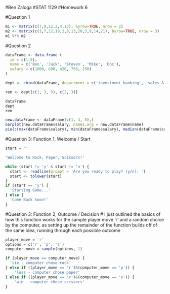 #Ben Zaloga
#STAT 1129
#Homework 6

#Question 1
```r
m1 <- matrix(c(7,9,12,2,4,13), byrow=TRUE, nrow = 2)
m2 <- matrix(c(1,7,12,19,2,8,13,20,3,9,14,21), byrow=TRUE, nrow = 3)
m1 %*% m2
```

#Question 2
```r
dataFrame <- data.frame (
  id = c(1:5),
  name = c('Ben', 'Jack', 'Steven', 'Mike', 'Doc'),
  salary = c(1000, 690, 420, 750, 250)
)

dept <- cbind(dataFrame, department = c('investment banking', 'sales & trading', 'marketing', 'investor relations', 'customer service'))

rem <- dept[c(1, 3, 5), c(2, 3)]

dataFrame
dept
rem

new.dataFrame <- dataFrame[c(1, 4, 5),]
barplot(new.dataFrame$salary, names.arg = new.dataFrame$name)
pie(c(max(dataFrame$salary), min(dataFrame$salary), median(dataFrame$salary)), labels = dataFrame$name, main = 'Salary Comparison Among Co-Workers')
```
#Question 3: Function 1, Welcome / Start
```r

start = ''

'Welcome to Rock, Paper, Scissors!'

while (start != 'y' & start != 'n') {
  start <- readline(prompt = 'Are you ready to play? (y/n): ')
  start <- tolower(start)
}
if (start == 'y') {
  'Starting Game...'
} else {
  'Come Back Soon!'
}
```

#Question 3: Function 2, Outcome / Decision
# I just outlined the basics of how this function works for the sample player move 'r' and a random choice by the computer, as setting up the remainder of the function builds off of the same idea, running through each possible outcome
```r
player_move = 'r'
options = c('r', 'p', 's')
computer_move = sample(options, 1)

if (player_move == computer_move) {
  'tie - computer chose rock'
} else if ((player_move == 'r')&(computer_move == 'p')) {
    'loss - computer chose paper'
} else if ((player_move == 'r')&(computer_move == 's')) {
    'win - computer chose scissors'
}
```